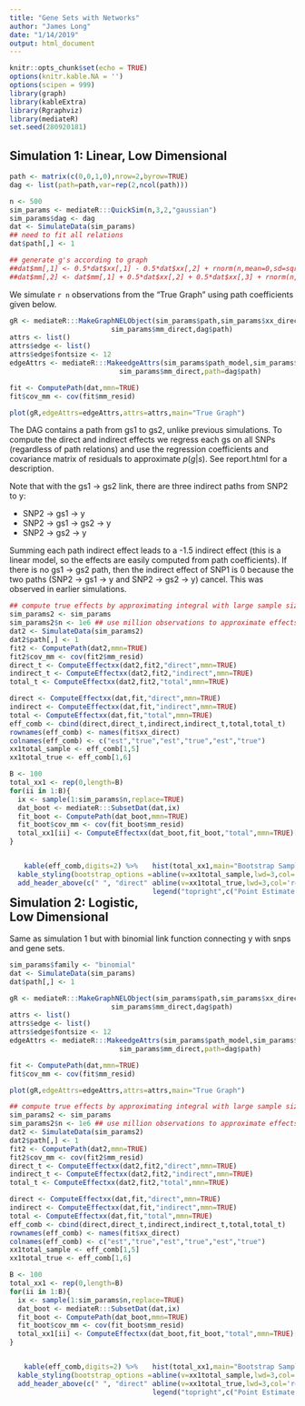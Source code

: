 ```yaml
---
title: "Gene Sets with Networks"
author: "James Long"
date: "1/14/2019"
output: html_document
---
```


<style>
.column-left{
  float: left;
  width: 50%;
  text-align: center;
}
.column-right{
  float: right;
  width: 50%;
  text-align: center;
}
</style>

```r
knitr::opts_chunk$set(echo = TRUE)
options(knitr.kable.NA = '')
options(scipen = 999)
library(graph)
library(kableExtra)
library(Rgraphviz)
library(mediateR)
set.seed(280920181)
```
\newcommand{\Var}{\text{Var}}
\newcommand{\E}{\mathbb{E}}
\newcommand{\argmin}[1]{\underset{#1}{\operatorname{argmin}}\text{ }}
\newcommand{\argmax}[1]{\underset{#1}{\operatorname{argmax}}}
\newcommand{\ind}[1]{\mathbf{1}_{#1}}
\newcommand{\todo}[1]{\color{red}{\text{TODO: #1}}}

## Simulation 1: Linear, Low Dimensional


```r
path <- matrix(c(0,0,1,0),nrow=2,byrow=TRUE)
dag <- list(path=path,var=rep(2,ncol(path)))
```



```r
n <- 500
sim_params <- mediateR:::QuickSim(n,3,2,"gaussian")
sim_params$dag <- dag
dat <- SimulateData(sim_params)
## need to fit all relations
dat$path[,] <- 1

## generate g's according to graph
##dat$mm[,1] <- 0.5*dat$xx[,1] - 0.5*dat$xx[,2] + rnorm(n,mean=0,sd=sqrt(2))
##dat$mm[,2] <- dat$mm[,1] + 0.5*dat$xx[,2] + 0.5*dat$xx[,3] + rnorm(n,mean=0,sd=sqrt(2))
```

We simulate `r n` observations from the "True Graph" using path coefficients given below.

```r
gR <- mediateR:::MakeGraphNELObject(sim_params$path,sim_params$xx_direct,
                         sim_params$mm_direct,dag$path)
attrs <- list()
attrs$edge <- list()
attrs$edge$fontsize <- 12
edgeAttrs <- mediateR:::MakeedgeAttrs(sim_params$path_model,sim_params$xx_direct,
                           sim_params$mm_direct,path=dag$path)
```


```r
fit <- ComputePath(dat,mmn=TRUE)
fit$cov_mm <- cov(fit$mm_resid)
```


```r
plot(gR,edgeAttrs=edgeAttrs,attrs=attrs,main="True Graph")
```


The DAG contains a path from gs1 to gs2, unlike previous simulations. To compute the direct and indirect effects we regress each gs on all SNPs (regardless of path relations) and use the regression coefficients and covariance matrix of residuals to approximate $p(g|s)$. See report.html for a description.

Note that with the gs1 -> gs2 link, there are three indirect paths from SNP2 to y:

* SNP2 -> gs1 -> y
* SNP2 -> gs1 -> gs2 -> y
* SNP2 -> gs2 -> y

Summing each path indirect effect leads to a -1.5 indirect effect (this is a linear model, so the effects are easily computed from path coefficients). If there is no gs1 -> gs2 path, then the indirect effect of SNP1 is 0 because the two paths (SNP2 -> gs1 -> y and SNP2 -> gs2 -> y) cancel. This was observed in earlier simulations.





```r
## compute true effects by approximating integral with large sample size
sim_params2 <- sim_params
sim_params2$n <- 1e6 ## use million observations to approximate effects
dat2 <- SimulateData(sim_params2)
dat2$path[,] <- 1
fit2 <- ComputePath(dat2,mmn=TRUE)
fit2$cov_mm <- cov(fit2$mm_resid)
direct_t <- ComputeEffectxx(dat2,fit2,"direct",mmn=TRUE)
indirect_t <- ComputeEffectxx(dat2,fit2,"indirect",mmn=TRUE)
total_t <- ComputeEffectxx(dat2,fit2,"total",mmn=TRUE)

direct <- ComputeEffectxx(dat,fit,"direct",mmn=TRUE)
indirect <- ComputeEffectxx(dat,fit,"indirect",mmn=TRUE)
total <- ComputeEffectxx(dat,fit,"total",mmn=TRUE)
eff_comb <- cbind(direct,direct_t,indirect,indirect_t,total,total_t)
rownames(eff_comb) <- names(fit$xx_direct)
colnames(eff_comb) <- c("est","true","est","true","est","true")
xx1total_sample <- eff_comb[1,5]
xx1total_true <- eff_comb[1,6]
```

```r
B <- 100
total_xx1 <- rep(0,length=B)
for(ii in 1:B){
  ix <- sample(1:sim_params$n,replace=TRUE)
  dat_boot <- mediateR:::SubsetDat(dat,ix)
  fit_boot <- ComputePath(dat_boot,mmn=TRUE)
  fit_boot$cov_mm <- cov(fit_boot$mm_resid)
  total_xx1[ii] <- ComputeEffectxx(dat_boot,fit_boot,"total",mmn=TRUE)[1]
}
```


<div class = "row">
<div class="column-left">
```r
kable(eff_comb,digits=2) %>%
  kable_styling(bootstrap_options = "striped", full_width = F) %>%
  add_header_above(c(" ", "direct" = 2, "indirect" = 2, "total" = 2))
```
</div>
<div class="column-right">
```r
hist(total_xx1,main="Bootstrap Samples SNP1 Total Effect",xlab="Estimate")
abline(v=xx1total_sample,lwd=3,col='blue')
abline(v=xx1total_true,lwd=3,col='red')
legend("topright",c("Point Estimate","True"),col=c("blue","red"),lwd=2)
```
</div>
</div>




## Simulation 2: Logistic, Low Dimensional

Same as simulation 1 but with binomial link function connecting y with snps and gene sets.


```r
sim_params$family <- "binomial"
dat <- SimulateData(sim_params)
dat$path[,] <- 1
```

```r
gR <- mediateR:::MakeGraphNELObject(sim_params$path,sim_params$xx_direct,
                         sim_params$mm_direct,dag$path)
attrs <- list()
attrs$edge <- list()
attrs$edge$fontsize <- 12
edgeAttrs <- mediateR:::MakeedgeAttrs(sim_params$path_model,sim_params$xx_direct,
                           sim_params$mm_direct,path=dag$path)
```

```r
fit <- ComputePath(dat,mmn=TRUE)
fit$cov_mm <- cov(fit$mm_resid)
```

```r
plot(gR,edgeAttrs=edgeAttrs,attrs=attrs,main="True Graph")
```

```r
## compute true effects by approximating integral with large sample size
sim_params2 <- sim_params
sim_params2$n <- 1e6 ## use million observations to approximate effects
dat2 <- SimulateData(sim_params2)
dat2$path[,] <- 1
fit2 <- ComputePath(dat2,mmn=TRUE)
fit2$cov_mm <- cov(fit2$mm_resid)
direct_t <- ComputeEffectxx(dat2,fit2,"direct",mmn=TRUE)
indirect_t <- ComputeEffectxx(dat2,fit2,"indirect",mmn=TRUE)
total_t <- ComputeEffectxx(dat2,fit2,"total",mmn=TRUE)

direct <- ComputeEffectxx(dat,fit,"direct",mmn=TRUE)
indirect <- ComputeEffectxx(dat,fit,"indirect",mmn=TRUE)
total <- ComputeEffectxx(dat,fit,"total",mmn=TRUE)
eff_comb <- cbind(direct,direct_t,indirect,indirect_t,total,total_t)
rownames(eff_comb) <- names(fit$xx_direct)
colnames(eff_comb) <- c("est","true","est","true","est","true")
xx1total_sample <- eff_comb[1,5]
xx1total_true <- eff_comb[1,6]
```

```r
B <- 100
total_xx1 <- rep(0,length=B)
for(ii in 1:B){
  ix <- sample(1:sim_params$n,replace=TRUE)
  dat_boot <- mediateR:::SubsetDat(dat,ix)
  fit_boot <- ComputePath(dat_boot,mmn=TRUE)
  fit_boot$cov_mm <- cov(fit_boot$mm_resid)
  total_xx1[ii] <- ComputeEffectxx(dat_boot,fit_boot,"total",mmn=TRUE)[1]
}
```


<div class = "row">
<div class="column-left">
```r
kable(eff_comb,digits=2) %>%
  kable_styling(bootstrap_options = "striped", full_width = F) %>%
  add_header_above(c(" ", "direct" = 2, "indirect" = 2, "total" = 2))
```
</div>
<div class="column-right">
```r
hist(total_xx1,main="Bootstrap Samples SNP1 Total Effect",xlab="Estimate")
abline(v=xx1total_sample,lwd=3,col='blue')
abline(v=xx1total_true,lwd=3,col='red')
legend("topright",c("Point Estimate","True"),col=c("blue","red"),lwd=2)
```
</div>
</div>


